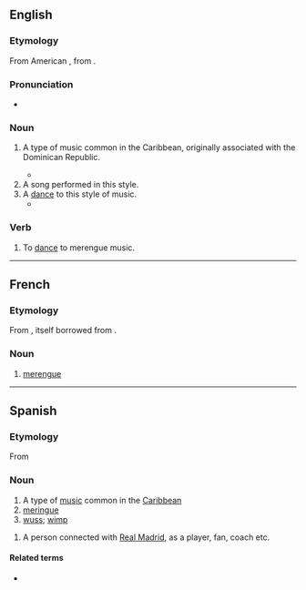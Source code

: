 ==English==
{{wikipedia}}

===Etymology===
From American {{der|en|es|merengue}}, from {{etyl|fr|en}} {{m|fr|meringue}}.

===Pronunciation===
* {{IPA|en|/məˈɹɛŋɡeɪ/}}

===Noun===
{{en-noun|~}}

# {{lb|en|music|uncountable}} A type of music common in the Caribbean, originally associated with the Dominican Republic.
#* {{quote-journal|en|2007|January 7|Alex Mindlin|For a Shuttered Marina, Some Regret, Some Relief|New York Times|url=http://www.nytimes.com/2007/01/07/nyregion/thecity/07mari.html
|passage=The marina was a mainstay of the neighborhood, and Mr. O’Rourke was known for staging salsa and '''merengue''' concerts.}}
# A song performed in this style.
# A [[dance]] to this style of music.
#* {{quote-book|en|title=Latin Dance|author=Elizabeth Drake-Boyt|year=2011|page=86|ISBN=0313376093|passage=If Trujillo said everybody had to dance the '''merengue''', then everybody danced the '''merengue''', for so feared was he by Dominicans that it was said that even a glance from him had the power to kill someone from across the street.}}

===Verb===
{{en-verb|merengues|merenguing|merengued}}

# {{lb|en|intransitive}} To [[dance]] to merengue music.

----

==French==

===Etymology===
From {{der|fr|es|merengue}}, itself borrowed from {{der|fr|fr|meringue}}.

===Noun===
{{fr-noun|m}}

# {{lb|fr|music}} [[#English|merengue]]

----

==Spanish==
===Etymology===
From {{der|es|fr|meringue}}
===Noun===
{{es-noun|m|-}}

# A type of [[music]] common in the [[Caribbean]]
# [[meringue]]
# [[wuss]]; [[wimp]]

{{es-noun|mf}}

# {{lb|es|football|attributive}} A person connected with [[w:Real Madrid C.F.|Real Madrid]], as a player, fan, coach etc.

====Related terms====
* {{l|es|merenguero}}